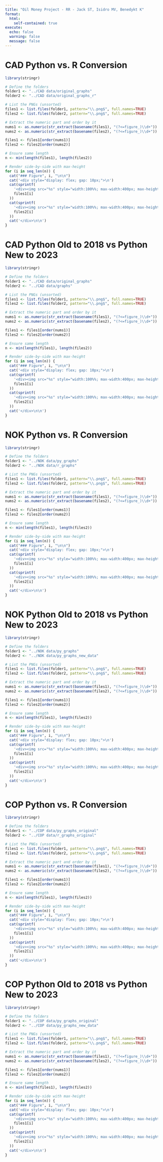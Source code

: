 ```yaml
---
title: "Oil Money Project - RR - Jack ST, Isidro MV, Benedykt K"
format: 
  html:
    self-contained: true
execute:
  echo: false
  warning: false
  message: false
---
```


# CAD Python vs. R Conversion

```r
library(stringr)

# Define the folders
folder1 <- "../CAD data/original_graphs"
folder2 <- "../CAD data/original_graphs_r"

# List the PNGs (unsorted)
files1 <- list.files(folder1, pattern="\\.png$", full.names=TRUE)
files2 <- list.files(folder2, pattern="\\.png$", full.names=TRUE)

# Extract the numeric part and order by it
nums1 <- as.numeric(str_extract(basename(files1), "(?<=figure_)\\d+"))
nums2 <- as.numeric(str_extract(basename(files2), "(?<=figure_)\\d+"))

files1 <- files1[order(nums1)]
files2 <- files2[order(nums2)]

# Ensure same length
n <- min(length(files1), length(files2))

# Render side-by-side with max-height
for (i in seq_len(n)) {
  cat("### Figure", i, "\n\n")
  cat('<div style="display: flex; gap: 10px;">\n')
  cat(sprintf(
    '<div><img src="%s" style="width:100%%; max-width:400px; max-height:300px; height:auto;"></div>\n',
    files1[i]
  ))
  cat(sprintf(
    '<div><img src="%s" style="width:100%%; max-width:400px; max-height:300px; height:auto;"></div>\n',
    files2[i]
  ))
  cat('</div>\n\n')
}
```

# CAD Python Old to 2018 vs Python New to 2023

```r
library(stringr)

# Define the folders
folder1 <- "../CAD data/original_graphs"
folder2 <- "../CAD data/graphs"

# List the PNGs (unsorted)
files1 <- list.files(folder1, pattern="\\.png$", full.names=TRUE)
files2 <- list.files(folder2, pattern="\\.png$", full.names=TRUE)

# Extract the numeric part and order by it
nums1 <- as.numeric(str_extract(basename(files1), "(?<=figure_)\\d+"))
nums2 <- as.numeric(str_extract(basename(files2), "(?<=figure_)\\d+"))

files1 <- files1[order(nums1)]
files2 <- files2[order(nums2)]

# Ensure same length
n <- min(length(files1), length(files2))

# Render side-by-side with max-height
for (i in seq_len(n)) {
  cat("### Figure", i, "\n\n")
  cat('<div style="display: flex; gap: 10px;">\n')
  cat(sprintf(
    '<div><img src="%s" style="width:100%%; max-width:400px; max-height:300px; height:auto;"></div>\n',
    files1[i]
  ))
  cat(sprintf(
    '<div><img src="%s" style="width:100%%; max-width:400px; max-height:300px; height:auto;"></div>\n',
    files2[i]
  ))
  cat('</div>\n\n')
}
```

# NOK Python vs. R Conversion

```r
library(stringr)

# Define the folders
folder1 <- "../NOK data/py_graphs"
folder2 <- "../NOK data/r_graphs"

# List the PNGs (unsorted)
files1 <- list.files(folder1, pattern="\\.png$", full.names=TRUE)
files2 <- list.files(folder2, pattern="\\.png$", full.names=TRUE)

# Extract the numeric part and order by it
nums1 <- as.numeric(str_extract(basename(files1), "(?<=figure_)\\d+"))
nums2 <- as.numeric(str_extract(basename(files2), "(?<=figure_)\\d+"))

files1 <- files1[order(nums1)]
files2 <- files2[order(nums2)]

# Ensure same length
n <- min(length(files1), length(files2))

# Render side-by-side with max-height
for (i in seq_len(n)) {
  cat("### Figure", i, "\n\n")
  cat('<div style="display: flex; gap: 10px;">\n')
  cat(sprintf(
    '<div><img src="%s" style="width:100%%; max-width:400px; max-height:300px; height:auto;"></div>\n',
    files1[i]
  ))
  cat(sprintf(
    '<div><img src="%s" style="width:100%%; max-width:400px; max-height:300px; height:auto;"></div>\n',
    files2[i]
  ))
  cat('</div>\n\n')
}
```

# NOK Python Old to 2018 vs Python New to 2023

```r
library(stringr)

# Define the folders
folder1 <- "../NOK data/py_graphs"
folder2 <- "../NOK data/py_graphs_new_data"

# List the PNGs (unsorted)
files1 <- list.files(folder1, pattern="\\.png$", full.names=TRUE)
files2 <- list.files(folder2, pattern="\\.png$", full.names=TRUE)

# Extract the numeric part and order by it
nums1 <- as.numeric(str_extract(basename(files1), "(?<=figure_)\\d+"))
nums2 <- as.numeric(str_extract(basename(files2), "(?<=figure_)\\d+"))

files1 <- files1[order(nums1)]
files2 <- files2[order(nums2)]

# Ensure same length
n <- min(length(files1), length(files2))

# Render side-by-side with max-height
for (i in seq_len(n)) {
  cat("### Figure", i, "\n\n")
  cat('<div style="display: flex; gap: 10px;">\n')
  cat(sprintf(
    '<div><img src="%s" style="width:100%%; max-width:400px; max-height:300px; height:auto;"></div>\n',
    files1[i]
  ))
  cat(sprintf(
    '<div><img src="%s" style="width:100%%; max-width:400px; max-height:300px; height:auto;"></div>\n',
    files2[i]
  ))
  cat('</div>\n\n')
}
```

# COP Python vs. R Conversion

```r
library(stringr)

# Define the folders
folder1 <- "../COP data/py_graphs_original"
folder2 <- "../COP data/r_graphs_original"

# List the PNGs (unsorted)
files1 <- list.files(folder1, pattern="\\.png$", full.names=TRUE)
files2 <- list.files(folder2, pattern="\\.png$", full.names=TRUE)

# Extract the numeric part and order by it
nums1 <- as.numeric(str_extract(basename(files1), "(?<=figure_)\\d+"))
nums2 <- as.numeric(str_extract(basename(files2), "(?<=figure_)\\d+"))

files1 <- files1[order(nums1)]
files2 <- files2[order(nums2)]

# Ensure same length
n <- min(length(files1), length(files2))

# Render side-by-side with max-height
for (i in seq_len(n)) {
  cat("### Figure", i, "\n\n")
  cat('<div style="display: flex; gap: 10px;">\n')
  cat(sprintf(
    '<div><img src="%s" style="width:100%%; max-width:400px; max-height:300px; height:auto;"></div>\n',
    files1[i]
  ))
  cat(sprintf(
    '<div><img src="%s" style="width:100%%; max-width:400px; max-height:300px; height:auto;"></div>\n',
    files2[i]
  ))
  cat('</div>\n\n')
}
```

# COP Python Old to 2018 vs Python New to 2023

```r
library(stringr)

# Define the folders
folder1 <- "../COP data/py_graphs_original"
folder2 <- "../COP data/py_graphs_new_data"

# List the PNGs (unsorted)
files1 <- list.files(folder1, pattern="\\.png$", full.names=TRUE)
files2 <- list.files(folder2, pattern="\\.png$", full.names=TRUE)

# Extract the numeric part and order by it
nums1 <- as.numeric(str_extract(basename(files1), "(?<=figure_)\\d+"))
nums2 <- as.numeric(str_extract(basename(files2), "(?<=figure_)\\d+"))

files1 <- files1[order(nums1)]
files2 <- files2[order(nums2)]

# Ensure same length
n <- min(length(files1), length(files2))

# Render side-by-side with max-height
for (i in seq_len(n)) {
  cat("### Figure", i, "\n\n")
  cat('<div style="display: flex; gap: 10px;">\n')
  cat(sprintf(
    '<div><img src="%s" style="width:100%%; max-width:400px; max-height:300px; height:auto;"></div>\n',
    files1[i]
  ))
  cat(sprintf(
    '<div><img src="%s" style="width:100%%; max-width:400px; max-height:300px; height:auto;"></div>\n',
    files2[i]
  ))
  cat('</div>\n\n')
}
```

